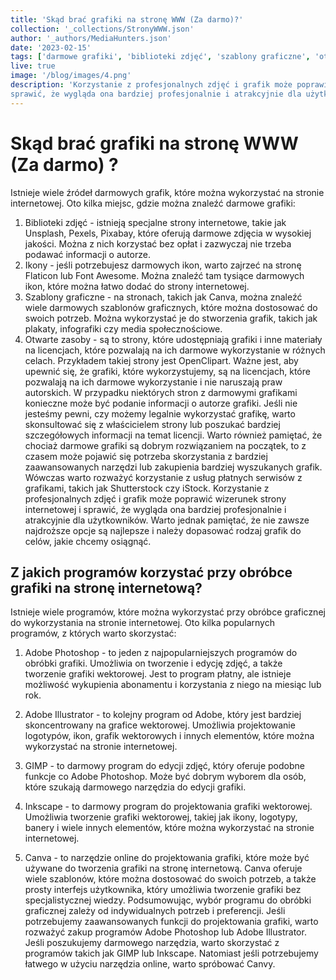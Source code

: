 ```yaml
---
title: 'Skąd brać grafiki na stronę WWW (Za darmo)?'
collection: '_collections/StronyWWW.json'
author: '_authors/MediaHunters.json'
date: '2023-02-15'
tags: ['darmowe grafiki', 'biblioteki zdjęć', 'szablony graficzne', 'otwarte zasoby']
live: true
image: '/blog/images/4.png'
description: 'Korzystanie z profesjonalnych zdjęć i grafik może poprawić wizerunek strony internetowej i
sprawić, że wygląda ona bardziej profesjonalnie i atrakcyjnie dla użytkowników.'
---
```


# Skąd brać grafiki na stronę WWW (Za darmo) ?
Istnieje wiele źródeł darmowych grafik, które można wykorzystać na stronie internetowej. Oto
kilka miejsc, gdzie można znaleźć darmowe grafiki:
1. Biblioteki zdjęć - istnieją specjalne strony internetowe, takie jak Unsplash, Pexels,
Pixabay, które oferują darmowe zdjęcia w wysokiej jakości. Można z nich korzystać
bez opłat i zazwyczaj nie trzeba podawać informacji o autorze.
2. Ikony - jeśli potrzebujesz darmowych ikon, warto zajrzeć na stronę Flaticon lub Font
Awesome. Można znaleźć tam tysiące darmowych ikon, które można łatwo dodać do
strony internetowej.
3. Szablony graficzne - na stronach, takich jak Canva, można znaleźć wiele darmowych
szablonów graficznych, które można dostosować do swoich potrzeb. Można
wykorzystać je do stworzenia grafik, takich jak plakaty, infografiki czy media
społecznościowe.
4. Otwarte zasoby - są to strony, które udostępniają grafiki i inne materiały na licencjach,
które pozwalają na ich darmowe wykorzystanie w różnych celach. Przykładem takiej
strony jest OpenClipart.
Ważne jest, aby upewnić się, że grafiki, które wykorzystujemy, są na licencjach, które pozwalają
na ich darmowe wykorzystanie i nie naruszają praw autorskich. W przypadku niektórych stron z
darmowymi grafikami konieczne może być podanie informacji o autorze grafiki.
Jeśli nie jesteśmy pewni, czy możemy legalnie wykorzystać grafikę, warto skonsultować się z
właścicielem strony lub poszukać bardziej szczegółowych informacji na temat licencji.
Warto również pamiętać, że chociaż darmowe grafiki są dobrym rozwiązaniem na początek, to
z czasem może pojawić się potrzeba skorzystania z bardziej zaawansowanych narzędzi lub
zakupienia bardziej wyszukanych grafik. Wówczas warto rozważyć korzystanie z usług płatnych
serwisów z grafikami, takich jak Shutterstock czy iStock.
Korzystanie z profesjonalnych zdjęć i grafik może poprawić wizerunek strony internetowej i
sprawić, że wygląda ona bardziej profesjonalnie i atrakcyjnie dla użytkowników. Warto jednak
pamiętać, że nie zawsze najdroższe opcje są najlepsze i należy dopasować rodzaj grafik do
celów, jakie chcemy osiągnąć.
## Z jakich programów korzystać przy obróbce grafiki na stronę internetową?

Istnieje wiele programów, które można wykorzystać przy obróbce graficznej do wykorzystania
na stronie internetowej. Oto kilka popularnych programów, z których warto skorzystać:
1. Adobe Photoshop - to jeden z najpopularniejszych programów do obróbki grafiki.
Umożliwia on tworzenie i edycję zdjęć, a także tworzenie grafiki wektorowej. Jest to
program płatny, ale istnieje możliwość wykupienia abonamentu i korzystania z niego
na miesiąc lub rok.
2. Adobe Illustrator - to kolejny program od Adobe, który jest bardziej skoncentrowany na
grafice wektorowej. Umożliwia projektowanie logotypów, ikon, grafik wektorowych i
innych elementów, które można wykorzystać na stronie internetowej.
3. GIMP - to darmowy program do edycji zdjęć, który oferuje podobne funkcje co Adobe
Photoshop. Może być dobrym wyborem dla osób, które szukają darmowego narzędzia
do edycji grafiki.
4. Inkscape - to darmowy program do projektowania grafiki wektorowej. Umożliwia
tworzenie grafiki wektorowej, takiej jak ikony, logotypy, banery i wiele innych
elementów, które można wykorzystać na stronie internetowej.

5. Canva - to narzędzie online do projektowania grafiki, które może być używane do
tworzenia grafiki na stronę internetową. Canva oferuje wiele szablonów, które można
dostosować do swoich potrzeb, a także prosty interfejs użytkownika, który umożliwia
tworzenie grafiki bez specjalistycznej wiedzy.
Podsumowując, wybór programu do obróbki graficznej zależy od indywidualnych potrzeb i
preferencji. Jeśli potrzebujemy zaawansowanych funkcji do projektowania grafiki, warto
rozważyć zakup programów Adobe Photoshop lub Adobe Illustrator. Jeśli poszukujemy
darmowego narzędzia, warto skorzystać z programów takich jak GIMP lub Inkscape. Natomiast
jeśli potrzebujemy łatwego w użyciu narzędzia online, warto spróbować Canvy.